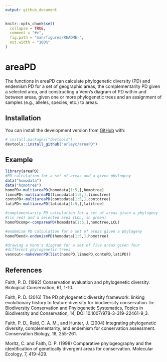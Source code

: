 ```yaml
---
output: github_document
---
```


<!-- README.md is generated from README.Rmd. Please edit that file -->

```r
knitr::opts_chunk$set(
  collapse = TRUE,
  comment = "#>",
  fig.path = "man/figures/README-",
  out.width = "100%"
)
```

# areaPD

<!-- badges: start -->
<!-- badges: end -->

The functions in areaPD can calculate phylogenetic diversity (PD)
and endemism PD for a set of geographic areas, the complementarity
PD given a selected area, and constructing a Venn's diagram of PD within and between areas, given one or more phylogenetic trees and an assignment of samples (e.g., alleles, species, etc.) to areas.

## Installation

You can install the development version from [GitHub](https://github.com/) with:

``` r
# install.packages("devtools")
devtools::install_github("arleyc/areaPD")
```
## Example

```r
library(areaPD)
#PD calculation for a set of areas and a given phylogeny
data("homodata")
data("homotree")
homoPD<-multiareaPD(homodata[1:5,],homotree)
limnoPD<-multiareaPD(limnodata[1:5,],limnotree)
contoPD<-multiareaPD(contodata[1:5,],contotree)
latiPD<-multiareaPD(latidata[1:5,],latitree)
```

```r
#complementarity PD calculation for a set of areas given a phylogeny
#(in red) and a selected area (LCL, in green)
homoPDcomp<-compareaPD(homodata[1:5,],homotree,LCL)
```

```r
#endemism PD calculation for a set of areas given a phylogeny
homoPDend<-endemismPD(homodata[1:5,],homotree)
```

```r
#drawing a Venn's diagram for a set of five areas given four
#different phylogenetic trees
vennout<-makeVennPD(list(homoPD,limnoPD,contoPD,latiPD))
```

## References

Faith, P. D. (1992) Conservation evaluation and phylogenetic
diversity. Biological Conservation, 61, 1-10.

Faith, P. D. (2016) The PD phylogenetic diversity framework:
linking evolutionary history to feature diversity for biodiversity
conservation. In: Biodiversity Conservation and Phylogenetic
Systematics, Topics in Biodiversity and Conservation, 14,
DOI 10.1007/978-3-319-22461-9_3.

Faith, P. D., Reid, C. A. M., and Hunter, J. (2004) Integrating
phylogenetic diversity, complementarity, and endemism for
conservation assessment. Conservation Biology, 18, 255-261.

Moritz, C. and Faith, D. P. (1998) Comparative phylogeography
and the identification of genetically divergent areas for
conservation. Molecular Ecology, 7, 419-429.
